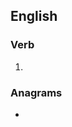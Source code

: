 ==English==

===Verb===
{{head|en|verb form}}

# {{en-third-person singular of|disleave}}

===Anagrams===
* {{anagrams|en|a=adeeilssv|sea devils|seadevils}}